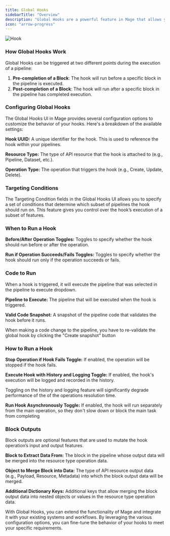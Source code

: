 ```yaml
---
title: Global Hooks
sidebarTitle: "Overview"
description: "Global Hooks are a powerful feature in Mage that allows you to execute custom functions before or after an API request. These hooks can be used to perform additional operations, validate data, or integrate with external systems."
icon: "arrow-progress"
---
```



<ProOnly source="global-hooks" />

<img
  alt="Hook"
  src="https://github.com/mage-ai/assets/blob/main/Hook.gif?raw=True"
/>

### **How Global Hooks Work**

Global Hooks can be triggered at two different points during the execution of a pipeline:

1. **Pre-completion of a Block**: The hook will run before a specific block in the pipeline is executed.
2. **Post-completion of a Block**: The hook will run after a specific block in the pipeline has completed execution.

### **Configuring Global Hooks**

The Global Hooks UI in Mage provides several configuration options to customize the behavior of your hooks. Here's a breakdown of the available settings:

**Hook UUID:** A unique identifier for the hook. This is used to reference the hook within your pipelines.

**Resource Type:** The type of API resource that the hook is attached to (e.g., Pipeline, Dataset, etc.).

**Operation Type:** The operation that triggers the hook (e.g., Create, Update, Delete).

### **Targeting Conditions**

The Targeting Condition fields in the Global Hooks UI allows you to specify a set of conditions that determine which subset of pipelines the hook should run on. This feature gives you control over the hook’s execution of a subset of features.

### **When to Run a Hook**

**Before/After Operation Toggles:** Toggles to specify whether the hook should run before or after the operation.

**Run if Operation Succeeds/Fails Toggles:** Toggles to specify whether the hook should run only if the operation succeeds or fails.

### Code to Run

When a hook is triggered, it will execute the pipeline that was selected in the pipeline to execute dropdown.

**Pipeline to Execute:** The pipeline that will be executed when the hook is triggered.

**Valid Code Snapshot:** A snapshot of the pipeline code that validates the hook before it runs.

<Note>
When making a code change to the pipeline, you have to re-validate the global hook by clicking the "Create snapshot" button
</Note>

### How to Run a Hook

**Stop Operation if Hook Fails Toggle:** If enabled, the operation will be stopped if the hook fails.

**Execute Hook with History and Logging Toggle:** If enabled, the hook's execution will be logged and recorded in the history.

<Note>
Toggling on the history and logging feature will significantly degrade performance of the of the operations resolution time.
</Note>

**Run Hook Asynchronously Toggle:** If enabled, the hook will run separately from the main operation, so they don't slow down or block the main task from completing

### Block Outputs

Block outputs are optional features that are used to mutate the hook operation’s input and output features.

**Block to Extract Data From:** The block in the pipeline whose output data will be merged into the resource type operation data.

**Object to Merge Block into Data:** The type of API resource output data (e.g., Payload, Resource, Metadata) into which the block output data will be merged.

**Additional Dictionary Keys:** Additional keys that allow merging the block output data into nested objects or values in the resource type operation data.

With Global Hooks, you can extend the functionality of Mage and integrate it with your existing systems and workflows. By leveraging the various configuration options, you can fine-tune the behavior of your hooks to meet your specific requirements.
